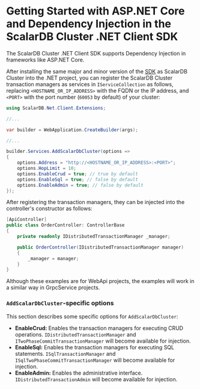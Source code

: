 # Getting Started with ASP.NET Core and Dependency Injection in the ScalarDB Cluster .NET Client SDK

The ScalarDB Cluster .NET Client SDK supports Dependency Injection in frameworks like ASP.NET Core.

After installing the same major and minor version of the [SDK](https://www.nuget.org/packages/ScalarDB.Net.Client) as ScalarDB Cluster into the .NET project, you can register the ScalarDB Cluster transaction managers as services in `IServiceCollection` as follows, replacing `<HOSTNAME_OR_IP_ADDRESS>` with the FQDN or the IP address, and `<PORT>` with the port number (`60053` by default) of your cluster:

```c#
using ScalarDB.Net.Client.Extensions;

//...

var builder = WebApplication.CreateBuilder(args);

//...

builder.Services.AddScalarDbCluster(options =>
{
    options.Address = "http://<HOSTNAME_OR_IP_ADDRESS>:<PORT>";
    options.HopLimit = 10;
    options.EnableCrud = true; // true by default
    options.EnableSql = true; // false by default
    options.EnableAdmin = true; // false by default
});
```

After registering the transaction managers, they can be injected into the controller's constructor as follows:

```c#
[ApiController]
public class OrderController: ControllerBase
{
    private readonly IDistributedTransactionManager _manager;

    public OrderController(IDistributedTransactionManager manager)
    {
        _manager = manager;
    }
}
```

Although these examples are for WebApi projects, the examples will work in a similar way in GrpcService projects.

### `AddScalarDbCluster`-specific options

This section describes some specific options for `AddScalarDbCluster`:

- **EnableCrud:** Enables the transaction managers for executing CRUD operations. `IDistributedTransactionManager` and `ITwoPhaseCommitTransactionManager` will become available for injection.
- **EnableSql:** Enables the transaction managers for executing SQL statements. `ISqlTransactionManager` and `ISqlTwoPhaseCommitTransactionManager` will become available for injection.
- **EnableAdmin:** Enables the administrative interface. `IDistributedTransactionAdmin` will become available for injection.
